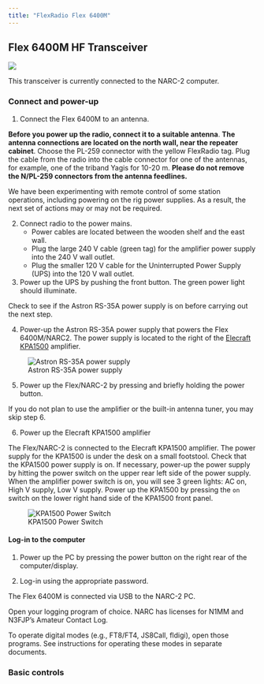 ```yaml
---
title: "FlexRadio Flex 6400M"
---
```


## Flex 6400M HF Transceiver

![](include/img/flex-6400M.jpg)

This transceiver is currently connected to the NARC-2 computer.

### Connect and power-up

1. Connect the Flex 6400M to an antenna.

**Before you power up the radio, connect it to a suitable antenna**.
**The antenna connections are located on the north wall, near the repeater cabinet**.
Choose the PL-259 connector with the <span color="yellow">yellow</span> FlexRadio tag.
Plug the cable from the radio into the cable connector for one of the antennas, for example, one of the triband Yagis for 10-20 m.
**Please do not remove the N/PL-259 connectors from the antenna feedlines.**

::: {.callout-note}

We have been experimenting with remote control of some station operations, including powering on the rig power supplies.
As a result, the next set of actions may or may not be required.

:::

2. Connect radio to the power mains.
    - Power cables are located between the wooden shelf and the east wall.
    - Plug the large 240 V cable (green tag) for the amplifier power supply into the 240 V wall outlet.
    - Plug the smaller 120 V cable for the Uninterrupted Power Supply (UPS) into the 120 V wall outlet.

3. Power up the UPS by pushing the front button. The green power light should illuminate.

::: {.callout-note}

Check to see if the Astron RS-35A power supply is on before carrying out the next step.

:::

4. Power-up the Astron RS-35A power supply that powers the Flex 6400M/NARC2. The power supply is located to the right of the [Elecraft KPA1500](KPA1500.qmd) amplifier.

![Astron RS-35A power supply](include/img/astron-rs-35a.png)

5. Power up the Flex/NARC-2 by pressing and briefly holding the power button.


::: {.callout-note}

If you do not plan to use the amplifier or the built-in antenna tuner, you may skip step 6.

:::

6. Power up the Elecraft KPA1500 amplifier

The Flex/NARC-2 is connected to the Elecraft KPA1500 amplifier. 
The power supply for the KPA1500 is under the desk on a small footstool. 
Check that the KPA1500 power supply is on. 
If necessary, power-up the power supply by hitting the power switch on the upper rear left side of the power supply. When the amplifier power switch is on, you will see 3 green lights: AC on, High V supply, Low V supply.
Power up the KPA1500 by pressing the `on` switch on the lower right hand side of the KPA1500 front panel.

![KPA1500 Power Switch](include/img/kpa1500-power-switch.png)

#### Log-in to the computer

1. Power up the PC by pressing the power button on the right rear of the computer/display.

2. Log-in using the appropriate password.

The Flex 6400M is connected via USB to the NARC-2 PC.

Open your logging program of choice. 
NARC has licenses for N1MM and N3FJP's Amateur Contact Log.

To operate digital modes (e.g., FT8/FT4, JS8Call, fldigi), open those programs. 
See instructions for operating these modes in separate documents.

### Basic controls
